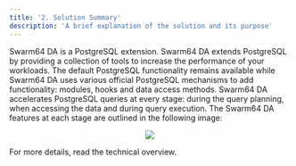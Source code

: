 ```yaml
---
title: '2. Solution Summary'
description: 'A brief explanation of the solution and its purpose'
---
```

Swarm64 DA is a PostgreSQL extension. Swarm64 DA extends PostgreSQL by providing a collection of
tools to increase the performance of your workloads. The default PostgreSQL functionality remains
available while Swarm64 DA uses various official PostgreSQL mechanisms to add functionality:
modules, hooks and data access methods. Swarm64 DA accelerates PostgreSQL queries at every stage:
during the query planning, when accessing the data and during query execution. The Swarm64 DA
features at each stage are outlined in the following image:

<p align="center">
  <img  src="Images/SolutionSummary.png">
</p>

For more details, read the technical overview. 